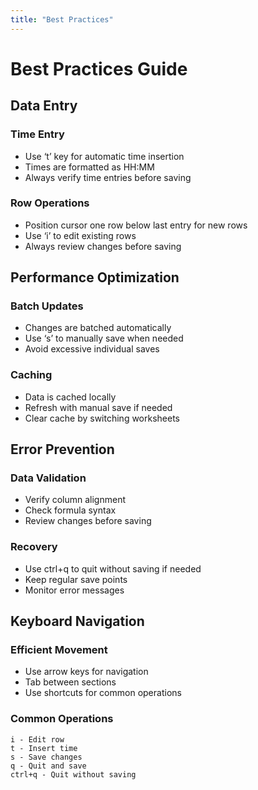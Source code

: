 ```yaml
---
title: "Best Practices"
---
```


# Best Practices Guide

## Data Entry

### Time Entry
- Use 't' key for automatic time insertion
- Times are formatted as HH:MM
- Always verify time entries before saving

### Row Operations
- Position cursor one row below last entry for new rows
- Use 'i' to edit existing rows
- Always review changes before saving

## Performance Optimization

### Batch Updates
- Changes are batched automatically
- Use 's' to manually save when needed
- Avoid excessive individual saves

### Caching
- Data is cached locally
- Refresh with manual save if needed
- Clear cache by switching worksheets

## Error Prevention

### Data Validation
- Verify column alignment
- Check formula syntax
- Review changes before saving

### Recovery
- Use ctrl+q to quit without saving if needed
- Keep regular save points
- Monitor error messages

## Keyboard Navigation

### Efficient Movement
- Use arrow keys for navigation
- Tab between sections
- Use shortcuts for common operations

### Common Operations
```
i - Edit row
t - Insert time
s - Save changes
q - Quit and save
ctrl+q - Quit without saving
``` 